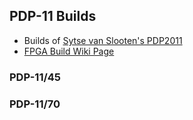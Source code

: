 == PDP-11 Builds ==

* Builds of [https://pdp2011.sytse.net/wordpress/ Sytse van Slooten's PDP2011 ]
* [http://land-boards.com/blwiki/index.php?title=PDP-11_ON_RETRO-EP4CE15 FPGA Build Wiki Page]

=== PDP-11/45 ===

=== PDP-11/70 ===
